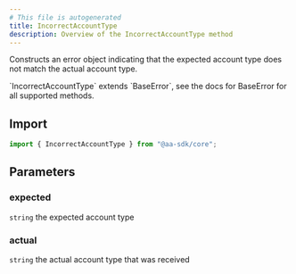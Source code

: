 ```yaml
---
# This file is autogenerated
title: IncorrectAccountType
description: Overview of the IncorrectAccountType method
---
```


Constructs an error object indicating that the expected account type does not match the actual account type.

<Note>
  `IncorrectAccountType` extends `BaseError`, see the docs for BaseError for all
  supported methods.
</Note>

## Import

```ts
import { IncorrectAccountType } from "@aa-sdk/core";
```

## Parameters

### expected

`string`
the expected account type

### actual

`string`
the actual account type that was received
